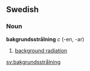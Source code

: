 ==Swedish==
===Noun===
'''bakgrundsstrålning''' ''c'' (-en, -ar)
#[[background radiation]]

[[sv:bakgrundsstrålning]]